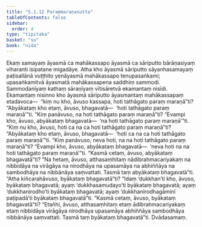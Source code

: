 ```yaml
---
title: "5.1.12 Paraṃmaraṇasutta"
tableOfContents: false
sidebar:
  order: 4
type: "tipitaka"
basket: "su"
book: "nida"
---
```



<DynamicBreadcrumb />

<Division number="155" book="nida">

<Paragraph number="1007" book="nida">
Ekaṃ samayaṃ āyasmā ca mahākassapo āyasmā ca sāriputto bārāṇasiyaṃ viharanti isipatane migadāye. Atha kho āyasmā sāriputto sāyanhasamayaṃ paṭisallānā vuṭṭhito yenāyasmā mahākassapo tenupasaṅkami; upasaṅkamitvā āyasmatā mahākassapena saddhiṃ sammodi. Sammodanīyaṃ kathaṃ sāraṇīyaṃ vītisāretvā ekamantaṃ nisīdi. Ekamantaṃ nisinno kho āyasmā sāriputto āyasmantaṃ mahākassapaṃ etadavoca—  “kiṃ nu kho, āvuso kassapa, hoti tathāgato paraṃ maraṇā”ti? “Abyākataṃ kho etaṃ, āvuso, bhagavatā—  ‘hoti tathāgato paraṃ maraṇā’”ti. “Kiṃ panāvuso, na hoti tathāgato paraṃ maraṇā”ti? “Evampi kho, āvuso, abyākataṃ bhagavatā—  ‘na hoti tathāgato paraṃ maraṇā’”ti. “Kiṃ nu kho, āvuso, hoti ca na ca hoti tathāgato paraṃ maraṇā”ti? “Abyākataṃ kho etaṃ, āvuso, bhagavatā—  ‘hoti ca na ca hoti tathāgato paraṃ maraṇā’”ti. “Kiṃ panāvuso, neva hoti, na na hoti tathāgato paraṃ maraṇā”ti? “Evampi kho, āvuso, abyākataṃ bhagavatā—  ‘neva hoti na na hoti tathāgato paraṃ maraṇā’”ti. “Kasmā cetaṃ, āvuso, abyākataṃ bhagavatā”ti? “Na hetaṃ, āvuso, atthasaṃhitaṃ nādibrahmacariyakaṃ na nibbidāya na virāgāya na nirodhāya na upasamāya na abhiññāya na sambodhāya na nibbānāya saṃvattati. Tasmā taṃ abyākataṃ bhagavatā”ti.
</Paragraph>

<Paragraph number="1008" book="nida">
“Atha kiñcarahāvuso, byākataṃ bhagavatā”ti? “Idaṃ ‘dukkhan’ti kho, āvuso, byākataṃ bhagavatā; ayaṃ ‘dukkhasamudayo’ti byākataṃ bhagavatā; ayaṃ ‘dukkhanirodho’ti byākataṃ bhagavatā; ayaṃ ‘dukkhanirodhagāminī paṭipadā’ti byākataṃ bhagavatā”ti. “Kasmā cetaṃ, āvuso, byākataṃ bhagavatā”ti? “Etañhi, āvuso, atthasaṃhitaṃ etaṃ ādibrahmacariyakaṃ etaṃ nibbidāya virāgāya nirodhāya upasamāya abhiññāya sambodhāya nibbānāya saṃvattati. Tasmā taṃ byākataṃ bhagavatā”ti.

</Paragraph>
</Division>

<Paragraph number="1009" type="center" book="nida">
Dvādasamaṃ.
</Paragraph>